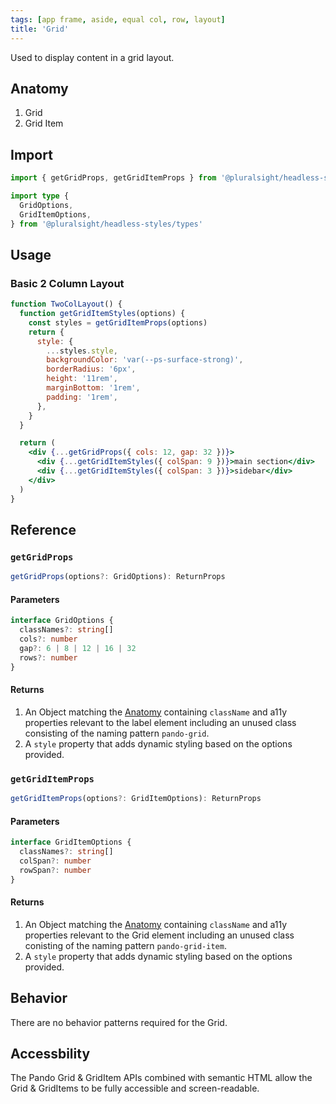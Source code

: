 ```yaml
---
tags: [app frame, aside, equal col, row, layout]
title: 'Grid'
---
```



<p className="size-xxl">Used to display content in a grid layout.</p>

<DocsLinkBar
  github="https://github.com/pluralsight/pando/tree/main/packages/headless-styles/src/components/Grid"
  figma="https://www.figma.com/file/ZmH4XsZS5WnKeo28ylM5x1/Pando-UI-kit-(Web)?node-id=1214%3A50560&t=YLA3FBYLefNvfeuf-0"
/>

## Anatomy

1. Grid
2. Grid Item

## Import

```javascript
import { getGridProps, getGridItemProps } from '@pluralsight/headless-styles'
```

```typescript
import type {
  GridOptions,
  GridItemOptions,
} from '@pluralsight/headless-styles/types'
```

## Usage

### Basic 2 Column Layout

```jsx live
function TwoColLayout() {
  function getGridItemStyles(options) {
    const styles = getGridItemProps(options)
    return {
      style: {
        ...styles.style,
        backgroundColor: 'var(--ps-surface-strong)',
        borderRadius: '6px',
        height: '11rem',
        marginBottom: '1rem',
        padding: '1rem',
      },
    }
  }

  return (
    <div {...getGridProps({ cols: 12, gap: 32 })}>
      <div {...getGridItemStyles({ colSpan: 9 })}>main section</div>
      <div {...getGridItemStyles({ colSpan: 3 })}>sidebar</div>
    </div>
  )
}
```

## Reference

### `getGridProps`

```typescript
getGridProps(options?: GridOptions): ReturnProps
```

#### Parameters

```typescript
interface GridOptions {
  classNames?: string[]
  cols?: number
  gap?: 6 | 8 | 12 | 16 | 32
  rows?: number
}
```

#### Returns

1. An Object matching the [Anatomy](#anatomy) containing `className` and a11y properties relevant to the label element including an unused class consisting of the naming pattern `pando-grid`.
2. A `style` property that adds dynamic styling based on the options provided.

### `getGridItemProps`

```typescript
getGridItemProps(options?: GridItemOptions): ReturnProps
```

#### Parameters

```typescript
interface GridItemOptions {
  classNames?: string[]
  colSpan?: number
  rowSpan?: number
}
```

#### Returns

1. An Object matching the [Anatomy](#anatomy) containing `className` and a11y properties relevant to the Grid element including an unused class conisting of the naming pattern `pando-grid-item`.
2. A `style` property that adds dynamic styling based on the options provided.

## Behavior

There are no behavior patterns required for the Grid.

## Accessbility

The Pando Grid & GridItem APIs combined with semantic HTML allow the Grid & GridItems to be fully accessible and screen-readable.

